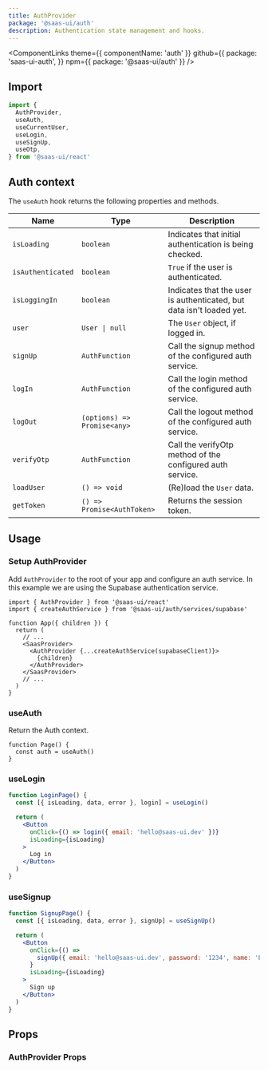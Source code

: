 ```yaml
---
title: AuthProvider
package: '@saas-ui/auth'
description: Authentication state management and hooks.
---
```


<ComponentLinks
  theme={{ componentName: 'auth' }}
  github={{
    package: 'saas-ui-auth',
  }}
  npm={{ package: '@saas-ui/auth' }}
/>

## Import

```js
import {
  AuthProvider,
  useAuth,
  useCurrentUser,
  useLogin,
  useSignUp,
  useOtp,
} from '@saas-ui/react'
```

## Auth context

The `useAuth` hook returns the following properties and methods.

| Name              | Type                        | Description                                                          |
| ----------------- | --------------------------- | -------------------------------------------------------------------- |
| `isLoading`       | `boolean`                   | Indicates that initial authentication is being checked.              |
| `isAuthenticated` | `boolean`                   | `True` if the user is authenticated.                                 |
| `isLoggingIn`     | `boolean`                   | Indicates that the user is authenticated, but data isn't loaded yet. |
| `user`            | `User \| null`              | The `User` object, if logged in.                                     |
| `signUp`          | `AuthFunction`              | Call the signup method of the configured auth service.               |
| `logIn`           | `AuthFunction`              | Call the login method of the configured auth service.                |
| `logOut`          | `(options) => Promise<any>` | Call the logout method of the configured auth service.               |
| `verifyOtp`       | `AuthFunction`              | Call the verifyOtp method of the configured auth service.            |
| `loadUser`        | `() => void`                | (Re)load the `User` data.                                            |
| `getToken`        | `() => Promise<AuthToken>`  | Returns the session token.                                           |

## Usage

### Setup AuthProvider

Add `AuthProvider` to the root of your app and configure an auth service.
In this example we are using the Supabase authentication service.

```tsx
import { AuthProvider } from '@saas-ui/react'
import { createAuthService } from '@saas-ui/auth/services/supabase'

function App({ children }) {
  return (
    // ...
    <SaasProvider>
      <AuthProvider {...createAuthService(supabaseClient)}>
        {children}
      </AuthProvider>
    </SaasProvider>
    // ...
  )
}
```

### useAuth

Return the Auth context.

```tsx
function Page() {
  const auth = useAuth()
}
```

### useLogin

```jsx
function LoginPage() {
  const [{ isLoading, data, error }, login] = useLogin()

  return (
    <Button
      onClick={() => login({ email: 'hello@saas-ui.dev' })}
      isLoading={isLoading}
    >
      Log in
    </Button>
  )
}
```

### useSignup

```jsx
function SignupPage() {
  const [{ isLoading, data, error }, signUp] = useSignUp()

  return (
    <Button
      onClick={() =>
        signUp({ email: 'hello@saas-ui.dev', password: '1234', name: 'Eelco' })
      }
      isLoading={isLoading}
    >
      Sign up
    </Button>
  )
}
```

## Props

### AuthProvider Props

<PropsTable of="AuthProvider" />
